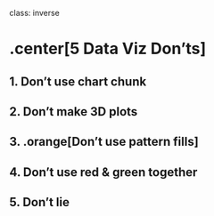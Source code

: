 
class: inverse

# .center[5 Data Viz Don'ts]

## 1. Don't use chart chunk
## 2. Don't make 3D plots
## 3. .orange[Don't use pattern fills]
## 4. Don't use red & green together
## 5. Don't lie
